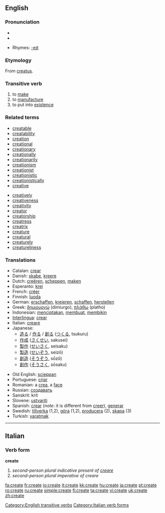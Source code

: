 {{wikipedia}}
==English==

===Pronunciation===
* {{IPA|/kɹiːeɪt/}}
*{{audio|en-us-create.ogg|Audio (US)}}

* Rhymes: [[Rhymes:English:-eɪt|-eɪt]]

===Etymology===
From {{L.}} [[creatus]].

===Transitive verb===
{{rfc-trverb|Transitive verb}}
{{en-verb|creat|ing}}

# to [[make]]
# to [[manufacture]]
# to put into [[existence]]

===Related terms===
{{top2}}
*[[creatable]]
*[[creatability]]
*[[creation]]
*[[creational]]
*[[creationary]]
*[[creationally]]
*[[creationarily]]
*[[creationism]]
*[[creationist]]
*[[creationistic]]
*[[creationistically]]
*[[creative]]
{{mid2}}
*[[creatively]]
*[[creativeness]]
*[[creativity]]
*[[creator]]
*[[creatorship]]
*[[creatress]]
*[[creatrix]]
*[[creature]]
*[[creatural]]
*[[creaturely]]
*[[creatureliness]]
{{bottom}}

===Translations===
{{top}}
*Catalan: [[crear]]
*Danish: [[skabe]], [[kreere]]
*Dutch: [[creëren]], [[scheppen]], [[maken]]
*Esperanto: [[krei]]
*French: [[créer]]
*Finnish: [[luoda]]
*German: [[erschaffen]], [[kreieren]], [[schaffen]], [[herstellen]]
*Greek: [[δημιουργώ]] (dimiurgo), [[πλάθω]] (platho)
*Indonesian: [[cipta|menciptakan]], [[buat|membuat]], [[bikin|membikin]]
*[[Interlingua]]: [[crear]]
*Italian: [[creare]]
*Japanese:
** [[造る]] / [[作る]] / [[創る]] ([[つくる]], tsukuru)
** [[作成]] ([[さくせい]], sakusei)
** [[製作]] ([[せいさく]], seisaku)
** [[製造]] ([[せいぞう]], seizō)
** [[創造]] ([[そうぞう]], sōzō)
** [[創作]] ([[そうさく]], sōsaku)
{{mid}}
*Old English: [[scieppan]]
*Portuguese: [[criar]]
*Romanian: a [[crea]], a [[face]]
*Russian: [[создавать]]
*Sanskrit: krit
*Slovene: [[ustvariti]]
*Spanish: [[crear]] (''note'': it is different from [[creer]]), [[generar]]
*Swedish: [[tillverka]] (1,2), [[göra]] (1,2), [[producera]] (2), [[skapa]] (3)
*Turkish: [[yaratmak]]
{{bottom}}

[[Category:English transitive verbs]]

----

==Italian==

===Verb form===
'''create'''

# ''second-person plural indicative present of [[creare]]''
# ''second-person plural imperative of creare''

[[Category:Italian verb forms]]

[[fa:create]]
[[fr:create]]
[[io:create]]
[[it:create]]
[[kk:create]]
[[hu:create]]
[[ja:create]]
[[pt:create]]
[[ro:create]]
[[ru:create]]
[[simple:create]]
[[fi:create]]
[[ta:create]]
[[vi:create]]
[[uk:create]]
[[zh:create]]